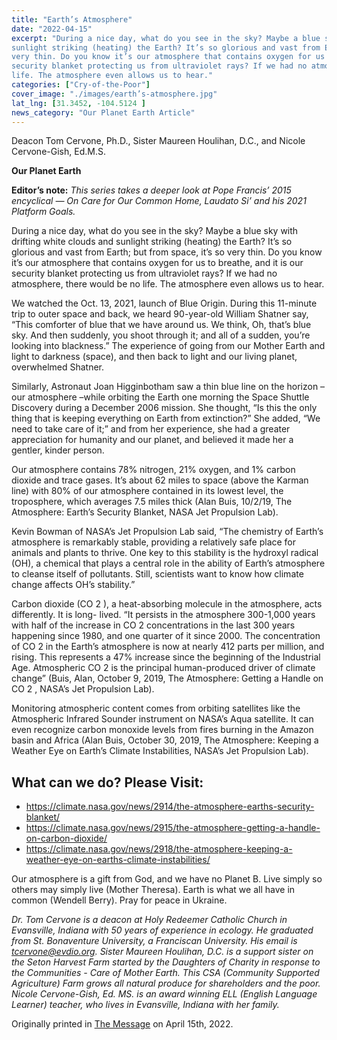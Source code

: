 ```yaml
---
title: "Earth’s Atmosphere"
date: "2022-04-15"
excerpt: "During a nice day, what do you see in the sky? Maybe a blue sky with drifting white clouds and
sunlight striking (heating) the Earth? It’s so glorious and vast from Earth; but from space, it’s so
very thin. Do you know it’s our atmosphere that contains oxygen for us to breathe, and it is our
security blanket protecting us from ultraviolet rays? If we had no atmosphere, there would be no
life. The atmosphere even allows us to hear."
categories: ["Cry-of-the-Poor"]
cover_image: "./images/earth’s-atmosphere.jpg"
lat_lng: [31.3452, -104.5124 ]
news_category: "Our Planet Earth Article"
---
```


Deacon Tom Cervone, Ph.D., Sister Maureen Houlihan, D.C., and Nicole Cervone-Gish, Ed.M.S.

**Our Planet Earth**

**Editor’s note:**
_This series takes a deeper look at Pope Francis’ 2015 encyclical ― On Care for Our Common
Home, Laudato Si’ and his 2021 Platform Goals._

During a nice day, what do you see in the sky? Maybe a blue sky with drifting white clouds and
sunlight striking (heating) the Earth? It’s so glorious and vast from Earth; but from space, it’s so
very thin. Do you know it’s our atmosphere that contains oxygen for us to breathe, and it is our
security blanket protecting us from ultraviolet rays? If we had no atmosphere, there would be no
life. The atmosphere even allows us to hear.

We watched the Oct. 13, 2021, launch of Blue Origin. During this 11-minute trip to outer space
and back, we heard 90-year-old William Shatner say, “This comforter of blue that we have
around us. We think, Oh, that’s blue sky. And then suddenly, you shoot through it; and all of a
sudden, you’re looking into blackness.” The experience of going from our Mother Earth and
light to darkness (space), and then back to light and our living planet, overwhelmed Shatner.

Similarly, Astronaut Joan Higginbotham saw a thin blue line on the horizon – our atmosphere
–while orbiting the Earth one morning the Space Shuttle Discovery during a December 2006
mission. She thought, “Is this the only thing that is keeping everything on Earth from
extinction?” She added, “We need to take care of it;” and from her experience, she had a greater
appreciation for humanity and our planet, and believed it made her a gentler, kinder person.

Our atmosphere contains 78% nitrogen, 21% oxygen, and 1% carbon dioxide and trace gases.
It’s about 62 miles to space (above the Karman line) with 80% of our atmosphere contained in its
lowest level, the troposphere, which averages 7.5 miles thick (Alan Buis, 10/2/19, The
Atmosphere: Earth’s Security Blanket, NASA Jet Propulsion Lab).

Kevin Bowman of NASA’s Jet Propulsion Lab said, “The chemistry of Earth’s atmosphere is
remarkably stable, providing a relatively safe place for animals and plants to thrive. One key to
this stability is the hydroxyl radical (OH), a chemical that plays a central role in the ability of
Earth’s atmosphere to cleanse itself of pollutants. Still, scientists want to know how climate
change affects OH’s stability.”

Carbon dioxide (CO 2 ), a heat-absorbing molecule in the atmosphere, acts differently. It is long-
lived. “It persists in the atmosphere 300-1,000 years with half of the increase in CO 2
concentrations in the last 300 years happening since 1980, and one quarter of it since 2000. The
concentration of CO 2 in the Earth’s atmosphere is now at nearly 412 parts per million, and rising.
This represents a 47% increase since the beginning of the Industrial Age. Atmospheric CO 2 is the
principal human-produced driver of climate change” (Buis, Alan, October 9, 2019, The
Atmosphere: Getting a Handle on CO 2 , NASA’s Jet Propulsion Lab).

Monitoring atmospheric content comes from orbiting satellites like the Atmospheric Infrared
Sounder instrument on NASA’s Aqua satellite. It can even recognize carbon monoxide levels
from fires burning in the Amazon basin and Africa (Alan Buis, October 30, 2019, The
Atmosphere: Keeping a Weather Eye on Earth’s Climate Instabilities, NASA’s Jet Propulsion
Lab).

## What can we do? Please Visit:

- https://climate.nasa.gov/news/2914/the-atmosphere-earths-security-blanket/
- https://climate.nasa.gov/news/2915/the-atmosphere-getting-a-handle-on-carbon-dioxide/
- https://climate.nasa.gov/news/2918/the-atmosphere-keeping-a-weather-eye-on-earths-climate-instabilities/

Our atmosphere is a gift from God, and we have no Planet B. Live simply so others may simply
live (Mother Theresa). Earth is what we all have in common (Wendell Berry). Pray for peace in
Ukraine.

_Dr. Tom Cervone is a deacon at Holy Redeemer Catholic Church in Evansville, Indiana with 50
years of experience in ecology. He graduated from St. Bonaventure University, a Franciscan
University. His email is tcervone@evdio.org. Sister Maureen Houlihan, D.C. is a support sister
on the Seton Harvest Farm started by the Daughters of Charity in response to the Communities -
Care of Mother Earth. This CSA (Community Supported Agriculture) Farm grows all natural
produce for shareholders and the poor. Nicole Cervone-Gish, Ed. MS. is an award winning ELL
(English Language Learner) teacher, who lives in Evansville, Indiana with her family._

Originally printed in [The Message](https://evdiomessage.org/) on April 15th, 2022.
